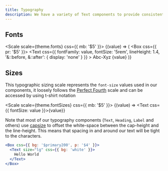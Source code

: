 ```yaml
---
title: Typography
description: We have a variety of Text components to provide consistent typography throughout the application. You can read more about those specific font styles in the Text Component documentation.
---
```


## Fonts

<Scale scale={theme.fonts} css={{ mb: '$5' }}>
  {(value) => (
    <Box css={{ pr: '$5' }}>
      <Text
        css={{
          fontFamily: value,
          fontSize: '5rem',
          lineHeight: 1.4,
          '&::before, &::after': { display: 'none' }
        }}
      >
        Abc-Xyz
      </Text>
      <Text size="lg">{value}</Text>
    </Box>
  )}
</Scale>

## Sizes

This typographic sizing scale represents the `font-size` values used in our components, it loosely follows the [Perfect Fourth](https://type-scale.com/?scale=1.333&font=Inter) scale and can be accessed by using t-shirt notation

<Scale scale={theme.fontSizes} css={{ mb: '$5' }}>
  {(value) => <Text css={{ fontSize: value }}>{value}</Text>}
</Scale>

Note that most of our typography components (`Text`, `Heading`, `Label` and others) use [capsize](https://seek-oss.github.io/capsize/) to offset the white-space between the cap-height and the line-height. This means that spacing in and around our text will be tight to the characters.

```jsx preview
<Box css={{ bg: '$primary200', p: '$4' }}>
  <Text size="lg" css={{ bg: 'white' }}>
    Hello World
  </Text>
</Box>
```
